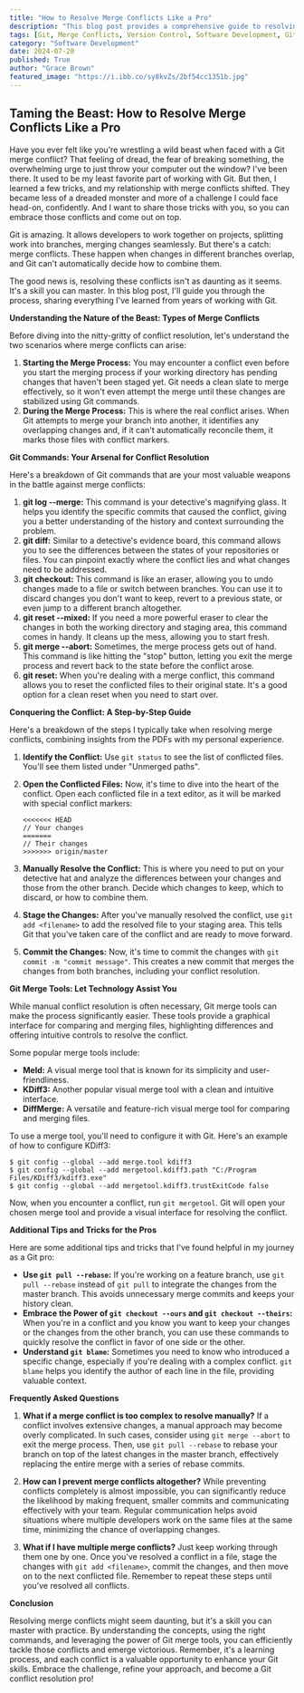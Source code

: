 ```yaml
---
title: "How to Resolve Merge Conflicts Like a Pro"
description: "This blog post provides a comprehensive guide to resolving merge conflicts in Git. It covers various conflict scenarios, essential Git commands, step-by-step instructions, and useful tips and tricks to efficiently handle merge conflicts."
tags: [Git, Merge Conflicts, Version Control, Software Development, Git Commands, Git Workflow, Merge Tools, Conflict Resolution, Git Best Practices]
category: "Software Development"
date: 2024-07-20
published: True
author: "Grace Brown"
featured_image: "https://i.ibb.co/sy8kvZs/2bf54cc1351b.jpg"
---
```


##  Taming the Beast: How to Resolve Merge Conflicts Like a Pro

Have you ever felt like you're wrestling a wild beast when faced with a Git merge conflict? That feeling of dread, the fear of breaking something, the overwhelming urge to just throw your computer out the window? I've been there. It used to be my least favorite part of working with Git. But then, I learned a few tricks, and my relationship with merge conflicts shifted. They became less of a dreaded monster and more of a challenge I could face head-on, confidently. And I want to share those tricks with you, so you can embrace those conflicts and come out on top.

Git is amazing. It allows developers to work together on projects, splitting work into branches, merging changes seamlessly. But there's a catch: merge conflicts. These happen when changes in different branches overlap, and Git can't automatically decide how to combine them. 

The good news is, resolving these conflicts isn't as daunting as it seems.  It's a skill you can master. In this blog post, I'll guide you through the process, sharing everything I've learned from years of working with Git.  

**Understanding the Nature of the Beast:  Types of Merge Conflicts**

Before diving into the nitty-gritty of conflict resolution, let's understand the two scenarios where merge conflicts can arise:

1. **Starting the Merge Process:**  You may encounter a conflict even before you start the merging process if your working directory has pending changes that haven't been staged yet.  Git needs a clean slate to merge effectively, so it won't even attempt the merge until these changes are stabilized using Git commands.
2. **During the Merge Process:**  This is where the real conflict arises. When Git attempts to merge your branch into another, it identifies any overlapping changes and, if it can't automatically reconcile them, it marks those files with conflict markers.  

**Git Commands: Your Arsenal for Conflict Resolution**

Here's a breakdown of Git commands that are your most valuable weapons in the battle against merge conflicts:

1. **git log --merge:**  This command is your detective's magnifying glass. It helps you identify the specific commits that caused the conflict, giving you a better understanding of the history and context surrounding the problem. 
2. **git diff:**  Similar to a detective's evidence board, this command allows you to see the differences between the states of your repositories or files. You can pinpoint exactly where the conflict lies and what changes need to be addressed.
3. **git checkout:**  This command is like an eraser, allowing you to undo changes made to a file or switch between branches. You can use it to discard changes you don't want to keep, revert to a previous state, or even jump to a different branch altogether.
4. **git reset --mixed:**  If you need a more powerful eraser to clear the changes in both the working directory and staging area, this command comes in handy. It cleans up the mess, allowing you to start fresh. 
5. **git merge --abort:**  Sometimes, the merge process gets out of hand.  This command is like hitting the "stop" button, letting you exit the merge process and revert back to the state before the conflict arose.
6. **git reset:**  When you're dealing with a merge conflict, this command allows you to reset the conflicted files to their original state.  It's a good option for a clean reset when you need to start over.

**Conquering the Conflict: A Step-by-Step Guide**

Here's a breakdown of the steps I typically take when resolving merge conflicts, combining insights from the PDFs with my personal experience.

1. **Identify the Conflict:**  Use `git status` to see the list of conflicted files. You'll see them listed under "Unmerged paths". 
2. **Open the Conflicted Files:**  Now, it's time to dive into the heart of the conflict. Open each conflicted file in a text editor, as it will be marked with special conflict markers:

   ```
   <<<<<<< HEAD
   // Your changes
   =======
   // Their changes
   >>>>>>> origin/master
   ```

3. **Manually Resolve the Conflict:**  This is where you need to put on your detective hat and analyze the differences between your changes and those from the other branch. Decide which changes to keep, which to discard, or how to combine them.
4. **Stage the Changes:** After you've manually resolved the conflict, use `git add <filename>` to add the resolved file to your staging area. This tells Git that you've taken care of the conflict and are ready to move forward.
5. **Commit the Changes:** Now, it's time to commit the changes with `git commit -m "commit message"`.  This creates a new commit that merges the changes from both branches, including your conflict resolution.

**Git Merge Tools: Let Technology Assist You**

While manual conflict resolution is often necessary, Git merge tools can make the process significantly easier. These tools provide a graphical interface for comparing and merging files, highlighting differences and offering intuitive controls to resolve the conflict.

Some popular merge tools include:

* **Meld:**  A visual merge tool that is known for its simplicity and user-friendliness.
* **KDiff3:**  Another popular visual merge tool with a clean and intuitive interface. 
* **DiffMerge:** A versatile and feature-rich visual merge tool for comparing and merging files.

To use a merge tool, you'll need to configure it with Git. Here's an example of how to configure KDiff3:

```
$ git config --global --add merge.tool kdiff3
$ git config --global --add mergetool.kdiff3.path "C:/Program Files/KDiff3/kdiff3.exe"
$ git config --global --add mergetool.kdiff3.trustExitCode false
```

Now, when you encounter a conflict, run `git mergetool`. Git will open your chosen merge tool and provide a visual interface for resolving the conflict.

**Additional Tips and Tricks for the Pros**

Here are some additional tips and tricks that I've found helpful in my journey as a Git pro:

* **Use `git pull --rebase`:** If you're working on a feature branch, use `git pull --rebase` instead of `git pull` to integrate the changes from the master branch. This avoids unnecessary merge commits and keeps your history clean.
* **Embrace the Power of  `git checkout --ours` and  `git checkout --theirs`:**  When you're in a conflict and you know you want to keep your changes or the changes from the other branch, you can use these commands to quickly resolve the conflict in favor of one side or the other.  
* **Understand `git blame`:**  Sometimes you need to know who introduced a specific change, especially if you're dealing with a complex conflict.  `git blame` helps you identify the author of each line in the file, providing valuable context.

**Frequently Asked Questions**

1. **What if a merge conflict is too complex to resolve manually?**  If a conflict involves extensive changes, a manual approach may become overly complicated. In such cases, consider using `git merge --abort` to exit the merge process. Then, use `git pull --rebase` to rebase your branch on top of the latest changes in the master branch, effectively replacing the entire merge with a series of rebase commits. 

2. **How can I prevent merge conflicts altogether?**  While preventing conflicts completely is almost impossible, you can significantly reduce the likelihood by making frequent, smaller commits and communicating effectively with your team. Regular communication helps avoid situations where multiple developers work on the same files at the same time, minimizing the chance of overlapping changes.
3. **What if I have multiple merge conflicts?** Just keep working through them one by one.  Once you've resolved a conflict in a file, stage the changes with `git add <filename>`, commit the changes, and then move on to the next conflicted file. Remember to repeat these steps until you've resolved all conflicts.

**Conclusion**

Resolving merge conflicts might seem daunting, but it's a skill you can master with practice. By understanding the concepts, using the right commands, and leveraging the power of Git merge tools, you can efficiently tackle those conflicts and emerge victorious. Remember, it's a learning process, and each conflict is a valuable opportunity to enhance your Git skills.  Embrace the challenge, refine your approach, and become a Git conflict resolution pro!
